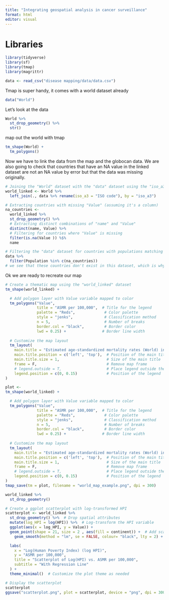```yaml
---
title: "Integrating geospatial analysis in cancer surveillance"
format: html
editor: visual
---
```


# Libraries

```r
library(tidyverse)
library(sf)
library(tmap)
library(magrittr)
```

```r
data <- read_csv("disease mapping/data/data.csv")
```

Tmap is super handy, it comes with a world dataset already

```r
data("World")
```

Let's look at the data

```r
World %>% 
  st_drop_geometry() %>% 
  str()
```

map out the world with tmap

```r
tm_shape(World) +
  tm_polygons()
```

Now we have to link the data from the map and the globocan data. We are also going to check that countries that have an NA value in the linked dataset are not an NA value by error but that the data was missing originally.

```r
# Joining the "World" dataset with the "data" dataset using the "iso_a3" column
world_linked <- World %>%
  left_join(., data %>% rename(iso_a3 = "ISO code"), by = "iso_a3")

# Extracting countries with missing "Value" (assuming it's a column)
na_countries <-
  world_linked %>% 
  st_drop_geometry() %>%
  # Extracting distinct combinations of "name" and "Value"
  distinct(name, Value) %>%
  # Filtering for countries where "Value" is missing
  filter(is.na(Value )) %$% 
  name

# Filtering the "data" dataset for countries with populations matching the list of countries with missing "Value"
data %>%
  filter(Population %in% c(na_countries))
# we see that these countries don't exist in this dataset, which is why they are NA
```

Ok we are ready to recreate our map

```r
# Create a thematic map using the "world_linked" dataset
tm_shape(world_linked) + 

  # Add polygon layer with Value variable mapped to color
  tm_polygons("Value",
              title = "ASMR per 100,000",  # Title for the legend
              palette = "Reds",             # Color palette
              style = "jenks",              # Classification method
              n = 5,                        # Number of breaks
              border.col = "black",         # Border color
              lwd = 0.25) +                # Border line width
  
  # Customize the map layout
  tm_layout(
    main.title = "Estimated age-standardized mortality rates (World) in 2020 cervix uteri, females, all ages",  # Main title
    main.title.position = c('left', 'top'),  # Position of the main title
    main.title.size = 1,                     # Size of the main title
    frame = F,                               # Remove map frame
    # legend.outside = T,                    # Place legend outside the map (commented out)
    legend.position = c(0, 0.15)             # Position of the legend
)
```

```r
plot <-
tm_shape(world_linked) + 

  # Add polygon layer with Value variable mapped to color
  tm_polygons("Value",
              title = "ASMR per 100,000",  # Title for the legend
              palette = "Reds",             # Color palette
              style = "jenks",              # Classification method
              n = 5,                        # Number of breaks
              border.col = "black",         # Border color
              lwd = 0.25) +                # Border line width
  
  # Customize the map layout
  tm_layout(
    main.title = "Estimated age-standardized mortality rates (World) in 2020 cervix uteri, females, all ages",  # Main title
    main.title.position = c('left', 'top'),  # Position of the main title
    main.title.size = 1,                     # Size of the main title
    frame = F,                               # Remove map frame
    # legend.outside = T,                    # Place legend outside the map (commented out)
    legend.position = c(0, 0.15)             # Position of the legend
) 
tmap_save(tm = plot, filename = "world_map_example.png", dpi = 300)
```

```r
world_linked %>% 
  st_drop_geometry()
```

```r
# Create a ggplot scatterplot with log-transformed HPI
scatterplot <- world_linked %>%
  st_drop_geometry() %>%  # Drop spatial attributes
  mutate(log_HPI = log(HPI)) %>%  # Log-transform the HPI variable
  ggplot(aes(x = log_HPI, y = Value)) +
  geom_point(shape = 21, size = 2 , aes(fill = continent)) +  # Add scatterplot points\
    geom_smooth(method = "lm", se = FALSE, colour= "black", lty = 2) +  # Add a regression line without confidence intervals

  labs(
    x = "Log(Human Poverty Index) (log HPI)",
    y = "ASMR per 100,000",
    title = "Scatterplot of Log(HPI) vs. ASMR per 100,000",
    subtitle = "With Regression Line"
  ) +
  theme_minimal()  # Customize the plot theme as needed

# Display the scatterplot
scatterplot
ggsave("scatterplot.png", plot = scatterplot, device = "png", dpi = 300)
```
